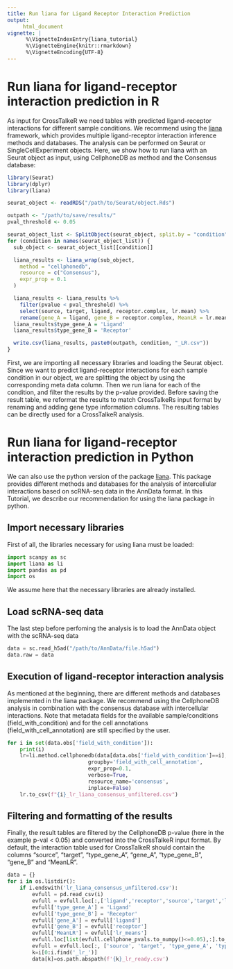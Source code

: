 ```yaml
---
title: Run liana for Ligand Receptor Interaction Prediction
output:
     html_document
vignette: |
      %\VignetteIndexEntry{liana_tutorial}
      %\VignetteEngine{knitr::rmarkdown}
      %\VignetteEncoding{UTF-8}
---
```


# Run liana for ligand-receptor interaction prediction in R

As input for CrossTalkeR we need tables with predicted ligand-receptor interactions for different sample conditions. We recommend using the [liana](https://saezlab.github.io/liana/articles/liana_tutorial.html) framework, which provides multiple ligand-receptor interaction inference methods and databases. The analysis can be performed on Seurat or SingleCellExperiment objects. Here, we show how to run liana with an Seurat object as input, using CellphoneDB as method and the Consensus database: 

```R
library(Seurat)
library(dplyr)
library(liana)

seurat_object <- readRDS("/path/to/Seurat/object.Rds")

outpath <- "/path/to/save/results/"
pval_threshold <- 0.05

seurat_object_list <- SplitObject(seurat_object, split.by = "condition")
for (condition in names(seurat_object_list)) {
  sub_object <- seurat_object_list[[condition]]

  liana_results <- liana_wrap(sub_object,
    method = "cellphonedb",
    resource = c("Consensus"),
    expr_prop = 0.1
  )

  liana_results <- liana_results %>%
    filter(pvalue < pval_threshold) %>%
    select(source, target, ligand, receptor.complex, lr.mean) %>%
    rename(gene_A = ligand, gene_B = receptor.complex, MeanLR = lr.mean)
  liana_results$type_gene_A = 'Ligand'
  liana_results$type_gene_B = 'Receptor'

  write.csv(liana_results, paste0(outpath, condition, "_LR.csv"))
}
```

First, we are importing all necessary libraries and loading the Seurat object. Since we want to predict ligand-receptor interactions for each sample condition in our object, we are splitting the object by using the corresponding meta data column. Then we run liana for each of the condition, and filter the results by the p-value provided. Before saving the result table, we reformat the results to match CrossTalkeRs input format by renaming and adding gene type information columns. The resulting tables can be directly used for a CrossTalkeR analysis.

# Run liana for ligand-receptor interaction prediction in Python

 We can also use the python version of the package [liana](https://liana-py.readthedocs.io/en/latest/). This package provides different methods and databases for the analysis of intercellular interactions based on scRNA-seq data in the AnnData format. In this Tutorial, we describe our recommendation for using the liana package in python.

## Import necessary libraries

First of all, the libraries necessary for using liana must be loaded:
```python
import scanpy as sc
import liana as li
import pandas as pd
import os
```
We assume here that the necessary libraries are already installed.

## Load scRNA-seq data

The last step before perfoming the analysis is to load the AnnData object with the scRNA-seq data
```python

data = sc.read_h5ad("/path/to/AnnData/file.h5ad")
data.raw = data
```

## Execution of ligand-receptor interaction analysis

As mentioned at the beginning, there are different methods and databases implemented in the liana package. We recommend using the CellphoneDB analysis in combination with the consensus database with intercellular interactions. Note that metadata fields for the available sample/conditions (field_with_condition) and for the cell annotations (field_with_cell_annotation) are still specified by the user.

```python
for i in set(data.obs['field_with_condition']):
    print(i)
    lr=li.method.cellphonedb(data[data.obs['field_with_condition']==i],
                          groupby='field_with_cell_annotation',
                          expr_prop=0.1,
                          verbose=True,
                          resource_name='consensus',
                          inplace=False)
    lr.to_csv(f"{i}_lr_liana_consensus_unfiltered.csv")
```

## Filtering and formatting of the results

Finally, the result tables are filtered by the CellphoneDB p-value (here in the example p-val < 0.05) and converted into the CrossTalkeR input format. By default, the interaction table used for CrossTalkeR should contain the columns "source", "target", "type_gene_A", "gene_A", "type_gene_B", "gene_B" and "MeanLR".
```python
data = {}
for i in os.listdir():
    if i.endswith('lr_liana_consensus_unfiltered.csv'):
        evfull = pd.read_csv(i)
        evfull = evfull.loc[:,['ligand','receptor','source','target','lr_means','cellphone_pvals']]
        evfull['type_gene_A'] = 'Ligand'
        evfull['type_gene_B'] = 'Receptor'
        evfull['gene_A'] = evfull['ligand']
        evfull['gene_B'] = evfull['receptor']
        evfull['MeanLR'] = evfull['lr_means']
        evfull.loc[list(evfull.cellphone_pvals.to_numpy()<=0.05),:].to_csv(f'{k}_lr_ready.csv')
        evfull = evfull.loc[:, ['source', 'target', 'type_gene_A', 'type_gene_B', 'gene_A', 'gene_B', 'MeanLR']]
        k=i[0:i.find('_lr_')]
        data[k]=os.path.abspath(f'{k}_lr_ready.csv')
```
